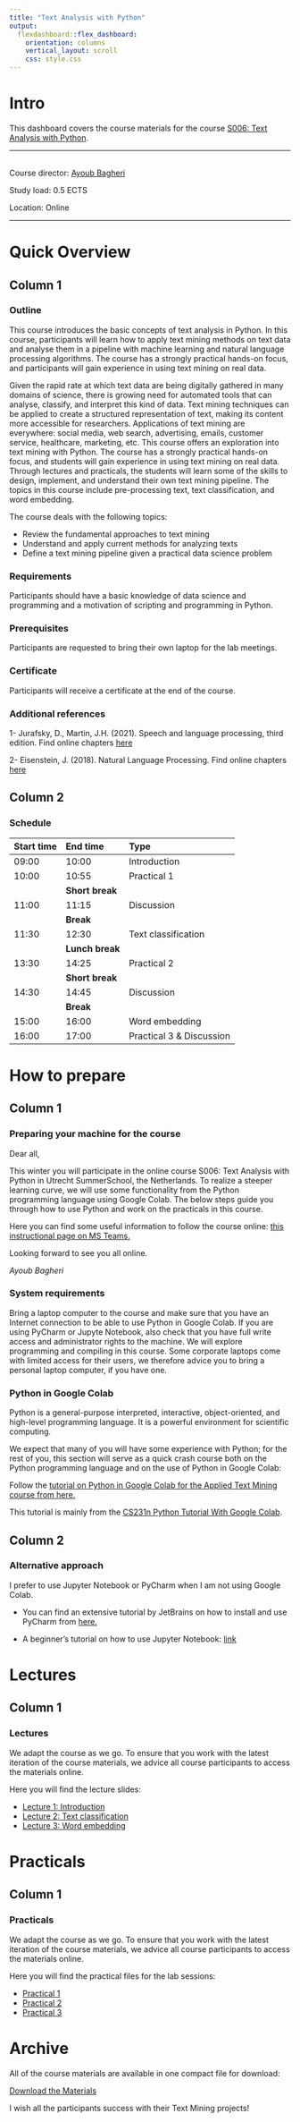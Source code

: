 ```yaml
---
title: "Text Analysis with Python"
output: 
  flexdashboard::flex_dashboard:
    orientation: columns
    vertical_layout: scroll
    css: style.css
---
```


# Intro {.sidebar}
This dashboard covers the course materials for the course [S006: Text Analysis with Python](https://utrechtsummerschool.nl/courses/social-sciences/text-analysis-with-python).


---

<!-- <center> -->
<!-- ![](logo.jpg){width=100%} -->
<!-- </center> -->

\
Course director: [Ayoub Bagheri](https://ayoubbagheri.nl/)

Study load: 0.5 ECTS

Location: Online

---



# Quick Overview

## Column 1

### Outline

This course introduces the basic concepts of text analysis in Python. In this course, participants will learn how to apply text mining methods on text data and analyse them in a pipeline with machine learning and natural language processing algorithms. The course has a strongly practical hands-on focus, and participants will gain experience in using text mining on real data.

Given the rapid rate at which text data are being digitally gathered in many domains of science, there is growing need for automated tools that can analyse, classify, and interpret this kind of data. Text mining techniques can be applied to create a structured representation of text, making its content more accessible for researchers. Applications of text mining are everywhere: social media, web search, advertising, emails, customer service, healthcare, marketing, etc. This course offers an exploration into text mining with Python. The course has a strongly practical hands-on focus, and students will gain experience in using text mining on real data. Through lectures and practicals, the students will learn some of the skills to design, implement, and understand their own text mining pipeline. The topics in this course include pre-processing text, text classification, and word embedding.

The course deals with the following topics:

* Review the fundamental approaches to text mining
* Understand and apply current methods for analyzing texts
* Define a text mining pipeline given a practical data science problem


### Requirements
Participants should have a basic knowledge of data science and programming and a motivation of scripting and programming in Python.

### Prerequisites
Participants are requested to bring their own laptop for the lab meetings.

### Certificate
Participants will receive a certificate at the end of the course.

### Additional references
1- Jurafsky, D., Martin, J.H. (2021). Speech and language processing, third edition. Find online chapters [here](https://web.stanford.edu/~jurafsky/slp3/)


2- Eisenstein, J. (2018). Natural Language Processing. Find online chapters [here](https://github.com/jacobeisenstein/gt-nlp-class/blob/master/notes/eisenstein-nlp-notes.pdf)


## Column 2

### Schedule

| Start time | End time | Type      |
|:-----------|:---------|:----------|
|  09:00     | 10:00    | Introduction   |
|  10:00     | 10:55    | Practical 1 |
|            |**Short break** |           |
|  11:00     | 11:15    | Discussion|
|            |**Break** |           |
|  11:30     | 12:30    | Text classification   |
|            |**Lunch break** |           |
|  13:30     | 14:25    | Practical 2 |
|            |**Short break** |           |
|  14:30     | 14:45    | Discussion|
|            |**Break** |           |
|  15:00     | 16:00    | Word embedding |
|  16:00     | 17:00    | Practical 3 & Discussion|


# How to prepare

## Column 1

### Preparing your machine for the course

Dear all,

This winter you will participate in the online course S006: Text Analysis with Python in Utrecht SummerSchool, the Netherlands. To realize a steeper learning curve, we will use some functionality from the Python programming language using Google Colab. The below steps guide you through how to use Python and work on the practicals in this course.

Here you can find some useful information to follow the course online: [this instructional page on MS Teams.](https://www.uu.nl/en/education/quality-and-innovation/remote-teaching/microsoft-teams)

Looking forward to see you all online.

_Ayoub Bagheri_

### System requirements

Bring a laptop computer to the course and make sure that you have an Internet connection to be able to use Python in Google Colab. If you are using PyCharm or Jupyte Notebook, also check that you have full write access and administrator rights to the machine. We will explore programming and compiling in this course. Some corporate laptops come with limited access for their users, we therefore advice you to bring a personal laptop computer, if you have one.

### Python in Google Colab
Python is a general-purpose interpreted, interactive, object-oriented, and high-level programming language. It is a powerful environment for scientific computing.

We expect that many of you will have some experience with Python; for the rest of you, this section will serve as a quick crash course both on the Python programming language and on the use of Python in Google Colab:

Follow the [tutorial on Python in Google Colab for the Applied Text Mining course from here.](Python_in_Google_Colab_Applied_Text_Mining.html)

This tutorial is mainly from the [CS231n Python Tutorial With Google Colab](https://colab.research.google.com/github/cs231n/cs231n.github.io/blob/master/python-colab.ipynb#scrollTo=dzNng6vCL9eP).

## Column 2

### Alternative approach

I prefer to use Jupyter Notebook or PyCharm when I am not using Google Colab. 

- You can find an extensive tutorial by JetBrains on how to install and use PyCharm from [here.](https://www.jetbrains.com/help/pycharm/quick-start-guide.html)

- A beginner’s tutorial on how to use Jupyter Notebook: [link](https://www.dataquest.io/blog/jupyter-notebook-tutorial/)

# Lectures
## Column 1

### Lectures

We adapt the course as we go. To ensure that you work with the latest iteration of the course materials, we advice all course participants to access the materials online.

Here you will find the lecture slides:

- [Lecture 1: Introduction](lectures/lecture_01.pdf)
- [Lecture 2: Text classification](lectures/lecture_02.pdf)
- [Lecture 3: Word embedding](lectures/lecture_03.pdf)

# Practicals
## Column 1

### Practicals

We adapt the course as we go. To ensure that you work with the latest iteration of the course materials, we advice all course participants to access the materials online.

Here you will find the practical files for the lab sessions:

- [Practical 1](pracitcals/practical_01.html)
- [Practical 2](pracitcals/practical_02.html)
- [Practical 3](pracitcals/practical_03.html)



# Archive
All of the course materials are available in one compact file for download:

[Download the Materials](materials/Applied_TM_all_materials.zip)

I wish all the participants success with their Text Mining projects!
